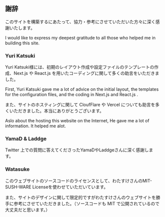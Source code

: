
<div className="leading-10">

<H2>謝辞</H2>

このサイトを構築するにあたって、協力・参考にさせていただいた方々に深く感謝いたします。

I would like to express my deepest gratitude to all those who helped me in building this site.

<H3>Yuri Katsuki</H3>

<Link href="https://twitter.com/yurionterminal">Yuri Katsuki</Link>様には、初期のレイアウト作成や設定ファイルのテンプレートの作成、Next.js や React.js
を用いたコーディングに関して多くの助言をいただきました。

First, Yuri Katsuki gave me a lot of advice on the initial layout, the templates for the configuration files, and the coding in Next.js and React.js .

また、サイトのホスティングに関して CloufFlare や Vercel についても助言を多くいただきました。本当にありがとうございます。

Aslo about the hosting this website on the Internet, He gave me a lot of information. It helped me alot.

<H3>YamaD & Laddge</H3>

Twitter 上での質問に答えてくださった<Link href="https://twitter.com/_yamader">YamaD</Link>や<Link href="https://twitter.com/laddge_">Laddge</Link>さんに深く感謝します。

<H3>Watasuke</H3>

このウェブサイトのソースコードのライセンスとして、<Link href="https://twitter.com/Watasuke102">わたすけ</Link>さんの<Link href="https://github.com/watasuke102/mit-sushi-ware">MIT-SUSH-WARE License</Link>を使わせていただいています。

また、サイトのデザインに関して限定的ですがわたすけさんのウェブサイトを勝手に参考にさせていただきました。（<Link href="https://github.com/watasuke102/watasuke.net">ソースコード</Link>も MIT で公開されているので大丈夫だと思います。）

</div>

